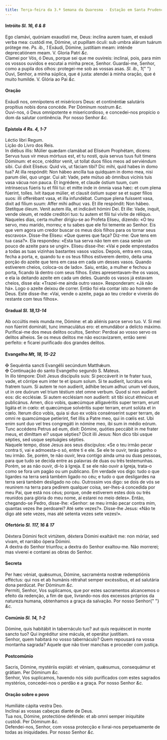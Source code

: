 ```yaml
---
title: Terça-feira da 3.ª Semana da Quaresma - Estação em Santa Prudenciana
---
```


<h4 class="text-center">
  Intróito <em>Sl. 16, 6 & 8</em>
</h4>
<div class="grid grid-cols-2 gap-5">
  <div class="col-6 dropcaps text-justify">
    Ego clamávi, quóniam exaudísti me, Deus: inclína aurem tuam, et exáudi verba
    mea: custódi me, Dómine, ut pupíllam óculi: sub umbra alárum tuárum prótege
    me. <em>Ps. ib., 1</em> Exáudi, Dómine, justítiam meam: inténde
    deprecatiónem meam. V. Gloria Patri <em>&c.</em>
  </div>
  <div class="col-6 dropcaps text-justify">
    Clamei por Vós, ó Deus, porque sei que me ouvireis: inclinai, pois, para mim
    os vossos ouvidos e escutai a minha prece, Senhor. Guardai-me, Senhor, como
    a pupila dos olhos: protegei-me sob as vossas asas. <em>Sl. ib., 1</em>{" "}
    Ouvi, Senhor, a minha súplica, que é justa: atendei à minha oração, que é
    muito humilde. V. Glória ao Pai <em>&c.</em>
  </div>
</div>

<h4 class="text-center">Oração</h4>
<div class="grid grid-cols-2 gap-5">
  <div class="col-6 dropcaps text-justify">
    Exáudi nos, omnípotens et miséricors Deus: et continéntiæ salutáris
    propítius nobis dona concéde. Per Dóminum nostrum <em>&c.</em>
  </div>
  <div class="col-6 dropcaps text-justify">
    Ouvi-nos, ó Deus omnipotente e misericordioso, e concedei-nos propício o dom
    da salutar continência. Por nosso Senhor <em>&c.</em>
  </div>
</div>

<h4 class="text-center">
  Epístola <em>4 Rs. 4, 1-7</em>
</h4>
<div class="grid grid-cols-2 gap-5">
  <div class="col-6 text-justify">Léctio libri Regum.</div>
  <div class="col-6 text-justify">Lição do Livro dos Reis.</div>
  <div class="col-6 dropcaps text-justify">
    In diébus illis: Múlier quædam clamábat ad Eliséum Prophétam, dicens: Servus
    tuus vir meus mórtuus est, et tu nosti, quia servus tuus fuit timens
    Dóminum: et ecce, créditor venit, ut tollat duos fílios meos ad serviéndum
    sibi. Cui dixit Eliséus: Quid vis, ut fáciam tibi? Dic mihi, quid habes in
    domo tua? At illa respóndit: Non hábeo ancílla tua quidquam in domo mea,
    nisi parum ólei, quo ungar. Cui ait: Vade, pete mútuo ab ómnibus vicínis
    tuis vasa vácua non pauca. Et ingrédere, et claude óstium tuum, cum
    intrínsecus fúeris tu et fílii tui: et mitte inde in ómnia vasa hæc: et cum
    plena fúerint, tolles. Ivit itaque múlier, et clausit óstium super se et
    super fílios suos: illi offerébant vasa, et illa infundébat. Cumque plena
    fuíssent vasa, dixit ad fílium suum: Affer mihi adhuc vas. Et ille
    respóndit: Non hábeo. Stetítque óleum. Venit autem illa, et indicávit hómini
    Dei. Et ille: Vade, inquit, vende oleum, et redde creditóri tuo: tu autem et
    fílii tui vívite de réliquo.
  </div>
  <div class="col-6 dropcaps text-justify">
    Naqueles dias, certa mulher dirigiu-se ao Profeta Eliseu, dizendo: «O teu
    servo, meu marido, morreu; e tu sabes que ele foi temente ao Senhor. Eis que
    vem agora um credor buscar os meus dois filhos para os tornar seus
    escravos». Disse-lhe Eliseu: «Que queres que faça? Diz-me: Que tens em tua
    casa?». Ela respondeu: «Esta tua serva não tem em casa senão um pouco de
    azeite para se ungir». Eliseu disse-lhe: «Vai e pede emprestados a todas as
    tuas vizinhas bastantes vasos vazios. Depois, entra em casa, fecha a porta,
    e, quando tu e os teus filhos estiverem dentro, deita uma porção do azeite
    que tens em casa em cada um desses vasos. Quando estiverem cheios, coloca-os
    de lado». Saiu, então, a mulher e fechou a porta, ficando lá dentro com seus
    filhos. Estes apresentavam-lhe os vasos, e ela ia deitando azeite em cada um
    deles. Quando os vasos já estavam cheios, disse ela: «Trazei-me ainda outro
    vaso». Responderam: «Já não há». Logo o azeite deixou de correr. Então foi
    ela contar isto ao homem de Deus. Este disse-lhe: «Vai, vende o azeite, paga
    ao teu credor e viverás do restante com teus filhos».
  </div>
</div>

<h4 class="text-center">
  Gradual <em>Sl. 18,13-14</em>
</h4>
<div class="grid grid-cols-2 gap-5">
  <div class="col-6 dropcaps text-justify">
    Ab occúltis meis munda me, Dómine: et ab aliénis parce servo tuo. V. Si mei
    non fúerint domináti, tunc immaculátus ero: et emundábor a delícto máximo.
  </div>
  <div class="col-6 dropcaps text-justify">
    Purificai-me dos meus delitos ocultos, Senhor: Perdoai ao vosso servo os
    delitos alheios. Se os meus delitos me não escravizarem, então serei
    perfeito: e ficarei purificado dos grandes delitos.
  </div>
</div>

<h4 class="text-center">
  Evangelho <em>Mt, 18, 15-22</em>
</h4>
<div class="grid grid-cols-2 gap-5">
  <div class="col-6 text-justify">
    <span class="text-danger">&#10016;</span> Sequéntia sancti Evangélii
    secúndum Matthǽum.
  </div>
  <div class="col-6 text-justify">
    <span class="text-danger">&#10016;</span> Continuação do santo Evangelho
    segundo S. Mateus.
  </div>
  <div class="col-6 dropcaps text-justify">
    In illo témpore: Dixit Jesus discípulis suis: Si peccáverit in te frater
    tuus, vade, et córripe eum inter te et ipsum solum. Si te audíerit, lucrátus
    eris fratrem tuum. Si autem te non audíerit, ádhibe tecum adhuc unum vel
    duos, ut in ore duórum vel trium téstium stet omne verbum. Quod si non
    audíerit eos: dic ecclésiæ. Si autem ecclésiam non audíerit: sit tibi sicut
    éthnicus et publicánus. Amen, dico vobis, quæcúmque alligavéritis super
    terram, erunt ligáta et in cœlo: et quæcúmque solvéritis super terram, erunt
    solúta et in cœlo. Iterum dico vobis, quia si duo ex vobis consénserint
    super terram, de omni re quamcúmque petíerint, fiet illis a Patre meo, qui
    in cœlis est. Ubi enim sunt duo vel tres congregáti in nómine meo, ibi sum
    in médio eórum. Tunc accédens Petrus ad eum, dixit: Dómine, quóties peccábit
    in me frater meus, et dimíttam ei? usque sépties? Dicit illi Jesus: Non dico
    tibi usque sépties, sed usque septuágies sépties.
  </div>
  <div class="col-6 dropcaps text-justify">
    Naquele tempo, disse Jesus aos seus discípulos: «Se o teu irmão pecar contra
    ti, vai e admoesta-o só, entre ti e ele. Se ele te ouvir, terás ganho o teu
    irmão. Se, porém, te não ouvir, leva contigo ainda uma ou duas pessoas, para
    que tudo se decida entre as palavras de duas ou três testemunhas. Porém, se
    as não ouvir, di-lo à Igreja. E se ele não ouvir a Igreja, trata-o como se
    fora um pagão ou um publicano. Em verdade vos digo: tudo o que ligardes na
    terra será também ligado no céu; e tudo o que desligardes na terra será
    também desligado no céu. Outrossim vos digo: se dois de vós se reunirem na
    terra para pedirem qualquer coisa, ser-lhes-á concedida por meu Pai, que
    está nos céus; porque, onde estiverem estes dois ou três reunidos para
    glória do meu nome, aí estarei no meio deles». Então, chegando-se Pedro,
    disse-lhe: «Senhor: se meu irmão pecar contra mim, quantas vezes lhe
    perdoarei? Até sete vezes?». Disse-lhe Jesus: «Não te digo até sete vezes,
    mas até setenta vezes sete vezes!».
  </div>
</div>

<h4 class="text-center">
  Ofertório <em>Sl. 117, 16 & 17</em>
</h4>
<div class="grid grid-cols-2 gap-5">
  <div class="col-6 dropcaps text-justify">
    Déxtera Dómini fecit virtútem, déxtera Dómini exaltávit me: non móriar, sed
    vivam, et narrábo ópera Dómini.
  </div>
  <div class="col-6 dropcaps text-justify">
    A dextra do Senhor triunfou; a dextra do Senhor exaltou-me. Não morrerei;
    mas viverei e contarei as obras do Senhor.
  </div>
</div>

<h4 class="text-center">Secreta</h4>
<div class="grid grid-cols-2 gap-5">
  <div class="col-6 dropcaps text-justify">
    Per hæc véniat, quǽsumus, Dómine, sacraménta nostræ redemptiónis efféctus:
    qui nos et ab humánis rétrahat semper excéssibus, et ad salutária dona
    perdúcat. Per Dóminum <em>&c.</em>
  </div>
  <div class="col-6 dropcaps text-justify">
    Permiti, Senhor, Vos suplicamos, que por estes sacramentos alcancemos o
    efeito da redenção, a fim de que, livrando-nos dos excessos próprios da
    natureza humana, obtenhamos a graça da salvação. Por nosso Senhor{" "}
    <em>&c.</em>
  </div>
</div>

<h4 class="text-center">
  Comúnio <em>Sl. 14, 1-2</em>
</h4>
<div class="grid grid-cols-2 gap-5">
  <div class="col-6 dropcaps text-justify">
    Dómine, quis habitábit in tabernáculo tuo? aut quis requiéscet in monte
    sancto tuo? Qui ingréditur sine mácula, et operátur justítiam.
  </div>
  <div class="col-6 dropcaps text-justify">
    Senhor, quem habitará no vosso tabernáculo? Quem repousará na vossa montanha
    sagrada? Aquele que não tiver manchas e proceder com justiça.
  </div>
</div>

<h4 class="text-center">Postcomúnio</h4>
<div class="grid grid-cols-2 gap-5">
  <div class="col-6 dropcaps text-justify">
    Sacris, Dómine, mystériis expiáti: et véniam, quǽsumus, consequámur et
    grátiam. Per Dóminum <em>&c.</em>
  </div>
  <div class="col-6 dropcaps text-justify">
    Senhor, Vos suplicamos, havendo nós sido purificados com estes sagrados
    mystérios, concedei-nos o perdão e a graça. Por nosso Senhor <em>&c.</em>
  </div>
</div>

<h4 class="text-center">Oração sobre o povo</h4>
<div class="grid grid-cols-2 gap-5">

<div class="col-6 text-center">

</div>
<div class="col-6 text-center">

</div>
<div class="col-6 text-justify">
Humiliáte cápita vestra Deo.
</div>
<div class="col-6 text-justify">
Inclinai as vossas cabeças diante de Deus.
</div>
<div class="col-6 text-justify">
Tua nos, Dómine, protectióne defénde: et ab omni semper iniquitáte custódi. Per Dóminum <em>&c.</em>
</div>
<div class="col-6 text-justify">
Defendei-nos, Senhor, com vossa protecção e livrai-nos perpetuamente de todas as iniquidades. Por nosso Senhor <em>&c.</em>
</div>
</div>
